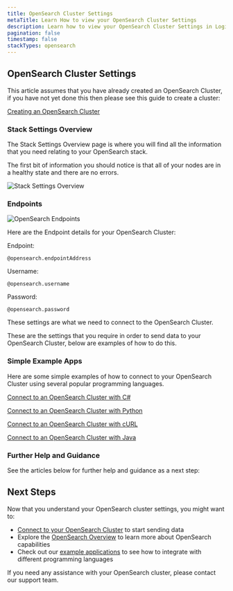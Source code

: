 ```yaml
---
title: OpenSearch Cluster Settings
metaTitle: Learn How to view your OpenSearch Cluster Settings
description: Learn how to view your OpenSearch Cluster Settings in Logit.io
pagination: false
timestamp: false
stackTypes: opensearch
---
```


## OpenSearch Cluster Settings

This article assumes that you have already created an OpenSearch Cluster, if you have not yet done this then 
please see this guide to create a cluster:

[Creating an OpenSearch Cluster](creating-opensearch-cluster.mdx)

<Steps>
 
  ### Stack Settings Overview

  The Stack Settings Overview page is where you will find all the information that you need relating to your 
  OpenSearch stack. 

  <ViewStackSettings/>

  The first bit of information you should notice is that all of your nodes are in a healthy 
  state and there are no errors.

  ![Stack Settings Overview](@/images/getting-started/opensearch/stack-settings-overview.png)

  <ViewEndpoints/>

  ### Endpoints

  ![OpenSearch Endpoints](@/images/getting-started/opensearch/endpoints.png)

  Here are the Endpoint details for your OpenSearch Cluster:

  Endpoint:
  ```text copy /@opensearch.endpointAddress/ 
  @opensearch.endpointAddress
  ```

  Username:
  ```text copy /@opensearch.username/ 
  @opensearch.username
  ```

  Password:
  ```text copy /@opensearch.password/
  @opensearch.password
  ```

  These settings are what we need to connect to the OpenSearch Cluster.

  These are the settings that you require in order to send data to your OpenSearch Cluster, below are examples of 
  how to do this.

  ### Simple Example Apps

  Here are some simple examples of how to connect to your OpenSearch Cluster using several popular programming languages.

  [Connect to an OpenSearch Cluster with C#](examples/connect-to-opensearch-with-csharp.mdx)

  [Connect to an OpenSearch Cluster with Python](examples/connect-to-opensearch-with-python.mdx)

  [Connect to an OpenSearch Cluster with cURL](examples/connect-to-opensearch-with-curl.mdx)

  [Connect to an OpenSearch Cluster with Java](examples/connect-to-opensearch-with-java.mdx)

  ### Further Help and Guidance

  See the articles below for further help and guidance as a next step:

</Steps>

## Next Steps

Now that you understand your OpenSearch cluster settings, you might want to:

- [Connect to your OpenSearch Cluster](connect-to-opensearch-cluster.mdx) to start sending data
- Explore the [OpenSearch Overview](overview.mdx) to learn more about OpenSearch capabilities
- Check out our [example applications](examples.mdx) to see how to integrate with different programming languages

If you need any assistance with your OpenSearch cluster, please contact our support team.